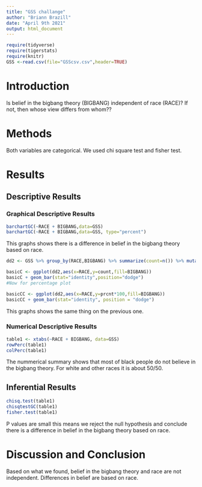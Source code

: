 ```yaml
---
title: "GSS challange"
author: "Briann Brazill"
date: "April 9th 2021"
output: html_document
---
```


```r
require(tidyverse)
require(tigerstats)
require(knitr)
GSS <-read.csv(file="GSScsv.csv",header=TRUE)
```

# Introduction

<!--In this section you explain what you are trying to show.  Where did the data come from?  What is the research or other question you are trying to answer?.  If you skimp in this section expect to be marked down in your grade. Paint a picture of the project a couple of paragraphs is expected!-->

Is belief in the bigbang theory (BIGBANG) independent of race (RACE)?
If not, then whose view differs from whom??

# Methods

<!--Decide on your methods:  use "variable analysis" or other appropriate descriptors.  Make sure to choose at least one graphical method and at least one numerical method. Discuss what data manipulations may be needed for example subsetting or other binning procedures and what sort of graphical displays and inferential tools will be used!-->
Both variables are categorical. We used chi square test and fisher test.


# Results

<!--Divide this section into two sub-sections:  One for your descriptive  results and one for your inferential results.!-->

## Descriptive Results

### Graphical Descriptive Results

<!--Graphical results here.  Make sure to show your code.  Provide appropriate labels for axes, giving units if possible, and provide a good title for the graph, too.  Use the graphical results to describe the patterns if any that exist in the data as focused toward the research question. Bottom line is to explain the features of the graph that are relevant to conforming or departing to what is expected by your null hypothesis !-->


```r
barchartGC(~RACE + BIGBANG,data=GSS)
barchartGC(~RACE + BIGBANG,data=GSS, type="percent")

```
This graphs shows there is a difference in belief in the bigbang theory based on race.


```r
dd2 <- GSS %>% group_by(RACE,BIGBANG) %>% summarize(count=n()) %>% mutate(prcnt=count/sum(count))

basicC <- ggplot(dd2,aes(x=RACE,y=count,fill=BIGBANG))
basicC + geom_bar(stat="identity",position="dodge")
#Now for percentage plot

basicCC <- ggplot(dd2,aes(x=RACE,y=prcnt*100,fill=BIGBANG)) 
basicCC + geom_bar(stat="identity", position = "dodge")
```
  This graphs shows the same thing on the previous one.

### Numerical Descriptive Results

<!--Numerical results go here. Use the numerical results to describe the patterns if any that exist in the data as focused toward the research question!-->
 

```r
table1 <- xtabs(~RACE + BIGBANG, data=GSS)
rowPerc(table1)
colPerc(table1)
```

The nummerical summary shows that most of black people do not believe in the bigbang theory. For white and other races it is about 50/50. 

## Inferential Results

<!--State hypothesis clearly.  Make sure your discussion of the inferential test covers all the aspects that the test output produces, such as test statistic, p-value etc.  Make a decision about the null hypothesis, explain the assumptions on which the selected test/procedure was based, and why the chosen procedure satisfys the assumptions and is appropriate to answer the research question!-->


```r
chisq.test(table1)
chisqtestGC(table1)
fisher.test(table1)
```
P values are small this means we reject the null hypothesis and conclude there is a difference in belief in the bigbang theory based on race.

# Discussion and Conclusion

<!--Discussion and conclusion here.  If you found a relationship be sure to consider whether the relationship occurs because one of the variavbles causes the other, or whether they perhasps are related for some other reason.  Watch the chapter 6 videos from the GeorgeTown videos collection.!-->
Based on what we found, belief in the bigbang theory and race are not independent. Differences in belief are based on race. 



